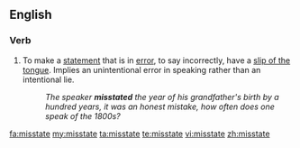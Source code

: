 ==English==
===Verb===
{{en-verb|misstates|misstating|misstated|misstated}}

#To make a [[statement]] that is in [[error]], to say incorrectly, have a [[slip of the tongue]].  Implies an unintentional error in speaking rather than an intentional lie.
#:''The speaker '''misstated''' the year of his grandfather's birth by a hundred years, it was an honest mistake, how often does one speak of the 1800s?''

[[fa:misstate]]
[[my:misstate]]
[[ta:misstate]]
[[te:misstate]]
[[vi:misstate]]
[[zh:misstate]]